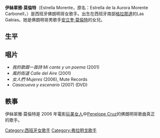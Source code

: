 {{blpunsourced|time=2019-12-06}}
{{Infobox musical artist
| name = 伊絲翠雅·莫倫特
| image = 
| caption = 
| background = 女歌手
| birth_name = Estrella de la Aurora Morente Carbonell
| birth_date = {{birth date and age|1980|8|14}}
| death_date =
| origin = {{ESP}}[[格拉纳达省|格拉纳达省]][[拉斯加维亚斯|拉斯加维亚斯]]
| genre = [[佛朗明哥|佛朗明哥]]
| occupation = [[音樂家|音樂家]]，[[作曲家|作曲家]]
| years_active = 2001–现今
| label = Mute Records
| associated_acts = 
| website = {{url|http://www.estrellamorente.es}}
}}
'''伊絲翠雅·莫倫特'''（Estrella Morente，原名：Estrella de la Aurora Morente Carbonell，{{bd|1980年|8月14日|}}）是西班牙佛朗明哥女歌手。出生在西班牙南部[[格拉那達|格拉那達]]的Las Gabias。她是佛朗明哥男歌手[[安立奎·莫倫特|安立奎·莫倫特]]的女兒。

==生平==

==唱片==
* ''我的歌跟一首詩 Mi cante y un poema'' (2001)
* ''風的街道 Calle del Aire'' (2001)
* ''女人們 Mujeres'' (2006), Mute Records
* ''Casacueva y escenario'' (2007) (DVD)

==軼事==
伊絲翠雅·莫倫特是 2006 年電影[[玩美女人|玩美女人]]中[[Penelope_Cruz|Penelope Cruz]]的佛朗明哥歌曲真正的歌手。

{{Authority control}}
{{DEFAULTSORT:Morente,Estrella}}
[[Category:西班牙女歌手|Category:西班牙女歌手]]
[[Category:弗拉明戈歌手|Category:弗拉明戈歌手]]